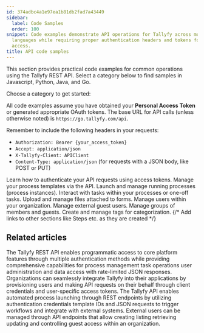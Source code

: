 ```yaml
---
id: 374adbc4a1e97ea1b81db2fad7a43449
sidebar:
  label: Code Samples
  order: 100
snippet: Code examples demonstrate API operations for Tallyfy across multiple programming
  languages while requiring proper authentication headers and tokens for base URL
  access.
title: API code samples
---
```


This section provides practical code examples for common operations using the Tallyfy REST API. Select a category below to find samples in Javascript, Python, Java, and Go.

Choose a category to get started:

All code examples assume you have obtained your **Personal Access Token** or generated appropriate OAuth tokens. The base URL for API calls (unless otherwise noted) is `https://go.tallyfy.com/api`.

Remember to include the following headers in your requests:

-   `Authorization: Bearer {your_access_token}`
-   `Accept: application/json`
-   `X-Tallyfy-Client: APIClient`
-   `Content-Type: application/json` (for requests with a JSON body, like POST or PUT)


<CardGrid>
  <LinkTitleCard header="<b>Authentication</b>" href="./authentication/"> Learn how to authenticate your API requests using access tokens. </LinkTitleCard>
  <LinkTitleCard header="<b>Templates (Blueprints)</b>" href="./templates/"> Manage your process templates via the API. </LinkTitleCard>
  <LinkTitleCard header="<b>Processes (Runs)</b>" href="./processes/"> Launch and manage running processes (process instances). </LinkTitleCard>
  <LinkTitleCard header="<b>Tasks</b>" href="./tasks/"> Interact with tasks within your processes or one-off tasks. </LinkTitleCard>
  <LinkTitleCard header="<b>Files</b>" href="./files/"> Upload and manage files attached to forms. </LinkTitleCard>
  <LinkTitleCard header="<b>Members (Users)</b>" href="./members/"> Manage users within your organization. </LinkTitleCard>
  <LinkTitleCard header="<b>Guests</b>" href="./guests/"> Manage external guest users. </LinkTitleCard>
  <LinkTitleCard header="<b>Groups</b>" href="./groups/"> Manage groups of members and guests. </LinkTitleCard>
  <LinkTitleCard header="<b>Tags</b>" href="./tags/"> Create and manage tags for categorization. </LinkTitleCard>
  {/* Add links to other sections like Steps etc. as they are created */}
</CardGrid>

## Related articles
<CardGrid>
<LinkTitleCard header="<b>Integrations > Open API</b>" href="/products/pro/integrations/open-api/" > The Tallyfy REST API enables programmatic access to core platform features through multiple authentication methods while providing comprehensive capabilities for process management task operations user administration and data access with rate-limited JSON responses. </LinkTitleCard>
<LinkTitleCard header="<b>Open Api > API usage as a third-party application instead of a user</b>" href="/products/pro/integrations/open-api/access-api-as-a-third-party-application-instead-of-a-user/" > Organizations can seamlessly integrate Tallyfy into their applications by provisioning users and making API requests on their behalf through client credentials and user-specific access tokens. </LinkTitleCard>
<LinkTitleCard header="<b>Triggers > Launch via API</b>" href="/products/pro/launching/triggers/via-api/" > The Tallyfy API enables automated process launching through REST endpoints by utilizing authentication credentials template IDs and JSON requests to trigger workflows and integrate with external systems. </LinkTitleCard>
<LinkTitleCard header="<b>Code Samples > Managing guests</b>" href="/products/pro/integrations/open-api/code-samples/guests/" > External users can be managed through API endpoints that allow creating listing retrieving updating and controlling guest access within an organization. </LinkTitleCard>
</CardGrid>